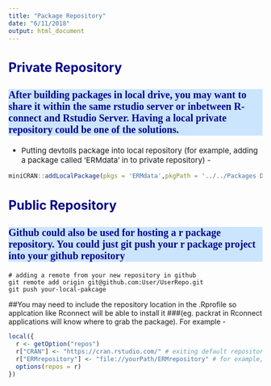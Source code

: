 ```yaml
---
title: "Package Repository"
date: "6/11/2018"
output: html_document
---
```



<style type="text/css">

.main-container {
  max-width: 1200px;
  margin-left: auto;
  margin-right: auto;
}
td {  /* Table  */
  font-size: 8px;
  
}
h1.title {
  font-size: 38px;
  color: DarkRed;
}
h1 { /* Header 1 */
  font-size: 30px;
  color: DarkBlue;
}
h2 { /* Header 2 */
    font-size: 25px;
  color: DarkBlue;
}
h3 { /* Header 3 */
  background: #cce5ff;
  font-size: 20px;
  font-family: "Times New Roman", Times, serif;
  color: DarkBlue;
}
code.r{ /* Code block */
    font-size: 12px;
}
pre { /* Code block - determines code spacing between lines */
    font-size: 14px;
}

ol { /* ordered list style */
    font-size: 20px;font-weight:bold;}

ul {/* dot list style */
font-size: 15px;
}


</style>




## Private Repository
### After building packages in local drive, you may want to share it within the same rstudio server or inbetween R-connect and Rstudio Server. Having a local private repository could be one of the solutions. 

* Putting devtolls package into local repository (for example, adding a package called 'ERMdata' in  to private repository) -
```r
miniCRAN::addLocalPackage(pkgs = 'ERMdata',pkgPath = '../../Packages Development/2018/',path= '/DataERMUsers/ERMrepository/', build=T)
```

## Public Repository
### Github could also be used for hosting a r package repository. You could just git push your r package project into your github repository
```shell
# adding a remote from your new repository in github
git remote add origin git@github.com:User/UserRepo.git 
git push your-local-pakcage 
```

##You may need to include the repository location in the .Rprofile so applcation like Rconnect will be able to install it
###(eg. packrat in Rconnect applications will know where to grab the package). For example - 
```r
local({
  r <- getOption("repos")
  r["CRAN"] <- "https://cran.rstudio.com/" # exiting default repository
  r["ERMrepository"] <- "file://yourPath/ERMrepository" # for example, local private repository
  options(repos = r)
})
```





